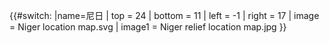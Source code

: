 {{#switch:{{{1}}}
|name=尼日
| top    = 24
| bottom = 11
| left   = -1
| right  = 17
| image  = Niger location map.svg
| image1 = Niger relief location map.jpg
}}<noinclude>{{Location map/Info|Niger}}
{{Documentation}}

</noinclude>